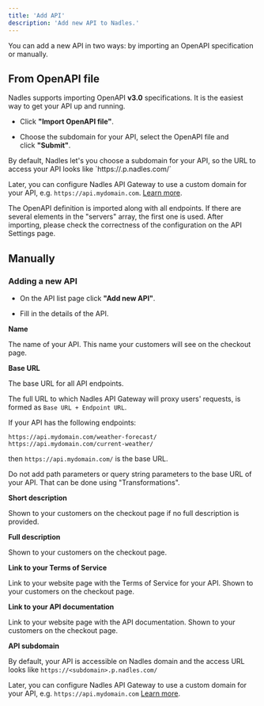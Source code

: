 ```yaml
---
title: 'Add API'
description: 'Add new API to Nadles.'
---
```


You can add a new API in two ways: by importing an OpenAPI specification or manually.

## From OpenAPI file

Nadles supports importing OpenAPI **v3.0** specifications. It is the easiest way to get your API up and running.

* Click **"Import OpenAPI file"**.

* Choose the subdomain for your API, select the OpenAPI file and click **"Submit"**.

<Info>
  By default, Nadles let's you choose a subdomain for your API, so the URL to access your API looks like `https://<subdomain>.p.nadles.com/`

  Later, you can configure Nadles API Gateway to use a custom domain for your API, e.g. `https://api.mydomain.com`. [Learn more](https://docs.nadles.com/api-management/custom-domains/).
</Info>

The OpenAPI definition is imported along with all endpoints. If there are several elements in the "servers" array, the first one is used. After importing, please check the correctness of the configuration on the API Settings page.

## Manually

### Adding a new API

* On the API list page click **"Add new API"**.

* Fill in the details of the API.

**Name**

The name of your API. This name your customers will see on the checkout page.

**Base URL**

The base URL for all API endpoints.

The full URL to which Nadles API Gateway will proxy users' requests, is formed as `Base URL + Endpoint URL`.

<Info>
  If your API has the following endpoints:

  `https://api.mydomain.com/weather-forecast/`
  `https://api.mydomain.com/current-weather/`

  then `https://api.mydomain.com/` is the base URL.
</Info>

<Warning>
  Do not add path parameters or query string parameters to the base URL of your API. That can be done using "Transformations".
</Warning>

**Short description**

Shown to your customers on the checkout page if no full description is provided.

**Full description**

Shown to your customers on the checkout page.

**Link to your Terms of Service**

Link to your website page with the Terms of Service for your API. Shown to your customers on the checkout page.

**Link to your API documentation**

Link to your website page with the API documentation. Shown to your customers on the checkout page.

**API subdomain**

By default, your API is accessible on Nadles domain and the access URL looks like `https://<subdomain>.p.nadles.com/`

Later, you can configure Nadles API Gateway to use a custom domain for your API, e.g. `https://api.mydomain.com` [Learn more](https://docs.nadles.com/api-management/custom-domains/).